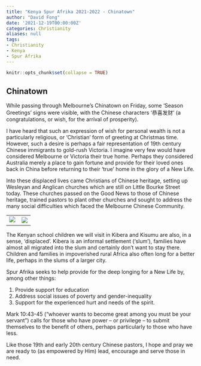 ```yaml
---
title: "Kenya Spur Afrika 2021-2022 - Chinatown"
author: "David Fong"
date: '2021-12-19T00:00:00Z'
categories: Christianity
aliases: null
tags:
- Christianity
- Kenya
- Spur Afrika
---
```


```r
knitr::opts_chunk$set(collapse = TRUE)
```

## Chinatown

While passing through Melbourne’s Chinatown on Friday, some ‘Season Greetings’ signs were visible, with the Chinese characters ‘恭喜发财’ (a congratulations, or wish, for the arrival of prosperity).

I have heard that such an expression of wish for personal wealth is not a particularly religious, or ‘Christian’ form of greeting at Christmas time. However, such a desire is perhaps a fair representation of 19th century Chinese immigrants to gold-rush Victoria. I imagine very few would have considered Melbourne or Victoria their true home. Perhaps they considered Australia merely a place to gain fortune and provide for their loved ones back in China before returning to their ‘true’ home in the glory of a New Life.

Into these displaced lives came Christians of Chinese heritage, setting up Wesleyan and Anglican churches which are still on Little Bourke Street today. These churches passed on the Good News to those of Chinese heritage, trained pastors to plant other churches and sought to address the many social difficulties which faced the Melbourne Chinese Community.

|                                                    |                                                  |
| -------------------------------------------------- | ------------------------------------------------- |
| ![️](/images/20211219_Chinatown_Kenya_Church1.jpg)  | ![](/images/20211219_Chinatown_Kenya_Church2.jpg)  |

The Kenyan school children we will visit in Kibera and Kisumu are also, in a sense, ‘displaced’. Kibera is an informal settlement (‘slum’), families have almost all migrated into the slum and certainly don’t want to stay there. Children and families in impoverished rural Africa also often long for a better life, perhaps in the slums of a larger city.

Spur Afrika seeks to help provide for the deep longing for a New Life by, among other things:

1. Provide support for education
2. Address social issues of poverty and gender-inequality
3. Support for the experienced hurt and needs of the spirit.

Mark 10:43-45 (“whoever wants to become great among you must be your servant”) calls for those who have power – or privilege – to submit themselves to the benefit of others, perhaps particularly to those who have less.

Like those 19th and early 20th century Chinese pastors, I hope and pray we are ready to (as empowered by Him) lead, encourage and serve those in need.
